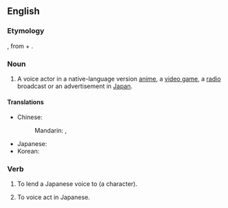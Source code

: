 ==English==
{{rfv}}
{{wikipedia}}

===Etymology===
{{bor|en|ja|声優|tr=seiyū}}, from {{der|en|ltc|聲||sound, voice|tr=ʃjeng}} + {{m|ltc|優||tr=ʔjuw|actor}}.

===Noun===
{{en-noun|seiyuu}}

# A voice actor in a native-language version [[anime]], a [[video game]], a [[radio]] broadcast or an advertisement in [[Japan]].

====Translations====
{{trans-top|voice actor}}
* Chinese:
*: Mandarin: {{t+|cmn|聲優}}, {{t+|cmn|声优|tr=shēngyōu}}
{{trans-mid}}
* Japanese: {{t+|ja|声優|tr=seiyū}}
* Korean: {{t+|ko|성우}}
{{trans-bottom}}

===Verb===
{{head|en|verb}}

# {{lb|en|transitive}} To lend a Japanese voice to (a character).
# {{lb|en|intransitive}} To voice act in Japanese.